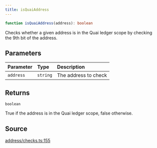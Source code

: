 ```yaml
---
title: isQuaiAddress
---
```


```ts
function isQuaiAddress(address): boolean
```

Checks whether a given address is in the Quai ledger scope by checking the 9th bit of the address.

## Parameters

| Parameter | Type | Description |
| :------ | :------ | :------ |
| `address` | `string` | The address to check |

## Returns

`boolean`

True if the address is in the Quai ledger scope, false otherwise.

## Source

[address/checks.ts:155](https://github.com/dominant-strategies/quais.js/blob/9bfb949cc06bcfbb7d38a4e546f9ef7f1b4677ea/src/address/checks.ts#L155)
